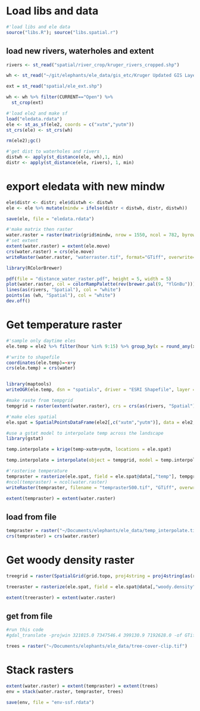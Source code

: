 # Load libs and data

```r
#'load libs and ele data
source("libs.R"); source("libs.spatial.r")
```

## load new rivers, waterholes and extent

```r
rivers <- st_read("spatial/river_crop/kruger_rivers_cropped.shp")

wh <- st_read("~/git/elephants/ele_data/gis_etc/Kruger Updated GIS Layers/waterpoints_zambatis_2011.shp")

ext = st_read("spatial/ele_ext.shp")

wh <- wh %>% filter(CURRENT=="Open") %>% 
  st_crop(ext)

#'load ele2 and make sf
load("eledata.rdata")
ele <- st_as_sf(ele2, coords = c("xutm","yutm"))
st_crs(ele) <- st_crs(wh)

rm(ele2);gc()
```

```r
#'get dist to waterholes and rivers
distwh <- apply(st_distance(ele, wh),1, min)
distr <- apply(st_distance(ele, rivers), 1, min)
```

# export eledata with new mindw

```r
ele$distr <- distr; ele$distwh <- distwh
ele <- ele %>% mutate(mindw = ifelse(distr < distwh, distr, distwh))

save(ele, file = "eledata.rdata")
```


```r
#'make matrix then raster
water.raster = raster(matrix(grid$mindw, nrow = 1550, ncol = 782, byrow = T))
#'set extent
extent(water.raster) = extent(ele.move)
crs(water.raster) = crs(ele.move)
writeRaster(water.raster, "waterraster.tif", format="GTiff", overwrite=T)

```

```r
library(RColorBrewer)

pdf(file = "distance_water_raster.pdf", height = 5, width = 5)
plot(water.raster, col = colorRampPalette(rev(brewer.pal(9, "YlGnBu")))(20))
lines(as(rivers, "Spatial"), col = "white")
points(as (wh, "Spatial"), col = "white")
dev.off()


```

# Get temperature raster

```r
#'sample only daytime eles
ele.temp = ele2 %>% filter(hour %in% 9:15) %>% group_by(x = round_any(xutm, 100), y = round_any(yutm, 100)) %>% summarise(temp = mean(temp))

#'write to shapefile
coordinates(ele.temp)=~x+y
crs(ele.temp) = crs(water)


library(maptools)
writeOGR(ele.temp, dsn = "spatials", driver = "ESRI Shapefile", layer = "ele.temp")
```


```r
#make raste from tempgrid
tempgrid = raster(extent(water.raster), crs = crs(as(rivers, "Spatial")), ncol = ncol(water.raster), nrow = nrow(water.raster))

#'make eles spatial
ele.spat = SpatialPointsDataFrame(ele2[,c("xutm","yutm")], data = ele2, proj4string = crs(ele.move))

#use a gstat model to interpolate temp across the landscape
library(gstat)

temp.interpolate = krige(temp~xutm+yutm, locations = ele.spat)

temp.interpolate = interpolate(object = tempgrid, model = temp.interpolate, filename = "temp.interpolate.tif", na.rm = T, ext = extent(tempgrid))

#'rasterise temperature
tempraster = rasterize(ele.spat, field = ele.spat@data[,"temp"], tempgrid, fun = mean)
#ncol(tempraster) = ncol(water.raster)
writeRaster(tempraster, filename = "tempraster500.tif", "GTiff", overwrite = T)

extent(tempraster) = extent(water.raster)
```

## load from file

```r
tempraster = raster("~/Documents/elephants/ele_data/temp_interpolate.tif")
crs(tempraster) = crs(water.raster)
```


# Get woody density raster

```r
treegrid = raster(SpatialGrid(grid.topo, proj4string = proj4string(as(rivers, "Spatial"))))

treeraster = rasterize(ele.spat, field = ele.spat@data[,"woody.density"], treegrid, fun = mean)

extent(treeraster) = extent(water.raster)
```

## get from file

```r
#run this code
#gdal_translate -projwin 321015.0 7347546.4 399130.9 7192628.0 -of GTiff /home/mtlab/Documents/rs-data/tree-cover.tiff /home/mtlab/Documents/elephants/ele_data/tree-cover-clip.tif

trees = raster("~/Documents/elephants/ele_data/tree-cover-clip.tif")
```

# Stack rasters

```r
extent(water.raster) = extent(tempraster) = extent(trees)
env = stack(water.raster, tempraster, trees)

save(env, file = "env-ssf.rdata")
```

